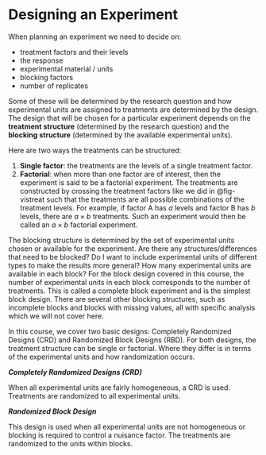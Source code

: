 # Designing an Experiment

When planning an experiment we need to decide on:

-   treatment factors and their levels
-   the response
-   experimental material / units
-   blocking factors
-   number of replicates

Some of these will be determined by the research question and how experimental units are assigned to treatments are determined by the design. The design that will be chosen for a particular experiment depends on the **treatment structure** (determined by the research question) and the **blocking structure** (determined by the available experimental units).

Here are two ways the treatments can be structured:

1.  **Single factor**: the treatments are the levels of a single treatment factor.
2.  **Factorial**: when more than one factor are of interest, then the experiment is said to be a factorial experiment. The treatments are constructed by crossing the treatment factors like we did in @fig-vistreat such that the treatments are all possible combinations of the treatment levels. For example, if factor A has $a$ levels and factor B has $b$ levels, there are $a \times b$ treatments. Such an experiment would then be called an $a \times b$ factorial experiment.

The blocking structure is determined by the set of experimental units chosen or available for the experiment. Are there any structures/differences that need to be blocked? Do I want to include experimental units of different types to make the results more general? How many experimental units are available in each block? For the block design covered in this course, the number of experimental units in each block corresponds to the number of treatments. This is called a complete block experiment and is the simplest block design. There are several other blocking structures, such as incomplete blocks and blocks with missing values, all with specific analysis which we will not cover here.

In this course, we cover two basic designs: Completely Randomized Designs (CRD) and Randomized Block Designs (RBD). For both designs, the treatment structure can be single or factorial. Where they differ is in terms of the experimental units and how randomization occurs.

***Completely Randomized Designs (CRD)***

When all experimental units are fairly homogeneous, a CRD is used. Treatments are randomized to all experimental units.

***Randomized Block Design***

This design is used when all experimental units are not homogeneous or blocking is required to control a nuisance factor. The treatments are randomized to the units within blocks.
